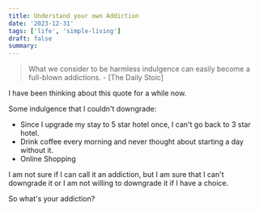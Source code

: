 ```yaml
---
title: Understand your own Addiction
date: '2023-12-31'
tags: ['life', 'simple-living']
draft: false
summary: 
---
```


> What we consider to be harmless indulgence can easily become a full-blown addictions. - [The Daily Stoic]

I have been thinking about this quote for a while now. 

Some indulgence that I couldn't downgrade:

- Since I upgrade my stay to 5 star hotel once, I can't go back to 3 star hotel.
- Drink coffee every morning and never thought about starting a day without it.
- Online Shopping

I am not sure if I can call it an addiction, but I am sure that I can't downgrade it or I am not willing to downgrade it if I have a choice.

So what's your addiction?


